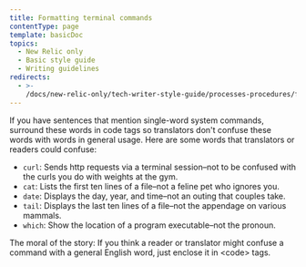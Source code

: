 ```yaml
---
title: Formatting terminal commands
contentType: page
template: basicDoc
topics:
  - New Relic only
  - Basic style guide
  - Writing guidelines
redirects:
  - >-
    /docs/new-relic-only/tech-writer-style-guide/processes-procedures/formatting-terminal-commands
---
```


If you have sentences that mention single-word system commands, surround these words in code tags so translators don't confuse these words with words in general usage. Here are some words that translators or readers could confuse:

* `curl`: Sends http requests via a terminal session–not to be confused with the curls you do with weights at the gym.
* `cat`: Lists the first ten lines of a file–not a feline pet who ignores you.
* `date`: Displays the day, year, and time–not an outing that couples take.
* `tail`: Displays the last ten lines of a file–not the appendage on various mammals.
* `which`: Show the location of a program executable–not the pronoun.

The moral of the story: If you think a reader or translator might confuse a command with a general English word, just enclose it in &lt;code> tags.
